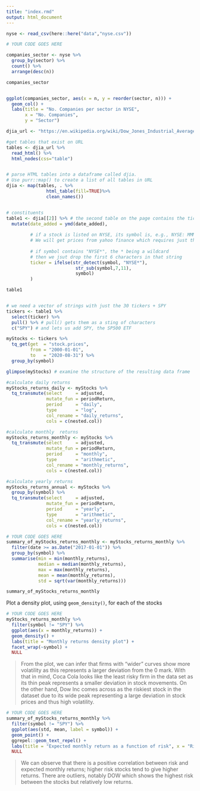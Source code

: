 ---
title: "index.rmd"
output: html_document
---


```{r load_nyse_data, message=FALSE, warning=FALSE}
nyse <- read_csv(here::here("data","nyse.csv"))
```

```{r companies_per_sector}

# YOUR CODE GOES HERE

companies_sector <- nyse %>%
  group_by(sector) %>%
  count() %>%
  arrange(desc(n))

companies_sector


ggplot(companies_sector, aes(x = n, y = reorder(sector, n))) +
  geom_col() + 
  labs(title = "No. Companies per sector in NYSE",
       x = "No. Companies",
       y = "Sector")


```

```{r, tickers_from_wikipedia}

djia_url <- "https://en.wikipedia.org/wiki/Dow_Jones_Industrial_Average"

#get tables that exist on URL
tables <- djia_url %>% 
  read_html() %>% 
  html_nodes(css="table")


# parse HTML tables into a dataframe called djia. 
# Use purr::map() to create a list of all tables in URL
djia <- map(tables, . %>% 
               html_table(fill=TRUE)%>% 
               clean_names())


# constituents
table1 <- djia[[2]] %>% # the second table on the page contains the ticker symbols
  mutate(date_added = ymd(date_added),
         
         # if a stock is listed on NYSE, its symbol is, e.g., NYSE: MMM
         # We will get prices from yahoo finance which requires just the ticker
         
         # if symbol contains "NYSE*", the * being a wildcard
         # then we jsut drop the first 6 characters in that string
         ticker = ifelse(str_detect(symbol, "NYSE*"),
                          str_sub(symbol,7,11),
                          symbol)
         )

table1


# we need a vector of strings with just the 30 tickers + SPY
tickers <- table1 %>% 
  select(ticker) %>% 
  pull() %>% # pull() gets them as a sting of characters
  c("SPY") # and lets us add SPY, the SP500 ETF


```




```{r get_price_data, message=FALSE, warning=FALSE, cache=TRUE}

myStocks <- tickers %>% 
  tq_get(get  = "stock.prices",
         from = "2000-01-01",
         to   = "2020-08-31") %>%
  group_by(symbol)

glimpse(myStocks) # examine the structure of the resulting data frame

```
```{r calculate_returns, message=FALSE, warning=FALSE, cache=TRUE}
#calculate daily returns
myStocks_returns_daily <- myStocks %>%
  tq_transmute(select     = adjusted, 
               mutate_fun = periodReturn, 
               period     = "daily", 
               type       = "log",
               col_rename = "daily_returns",
               cols = c(nested.col))  

#calculate monthly  returns
myStocks_returns_monthly <- myStocks %>%
  tq_transmute(select     = adjusted, 
               mutate_fun = periodReturn, 
               period     = "monthly", 
               type       = "arithmetic",
               col_rename = "monthly_returns",
               cols = c(nested.col)) 

#calculate yearly returns
myStocks_returns_annual <- myStocks %>%
  group_by(symbol) %>%
  tq_transmute(select     = adjusted, 
               mutate_fun = periodReturn, 
               period     = "yearly", 
               type       = "arithmetic",
               col_rename = "yearly_returns",
               cols = c(nested.col))
```

```{r summarise_monthly_returns}

# YOUR CODE GOES HERE
summary_of_myStocks_returns_monthly <- myStocks_returns_monthly %>%
  filter(date >= as.Date("2017-01-01")) %>% 
  group_by(symbol) %>%
  summarise(min = min(monthly_returns),
            median = median(monthly_returns),
            max = max(monthly_returns),
            mean = mean(monthly_returns),
            std = sqrt(var(monthly_returns)))

summary_of_myStocks_returns_monthly

```



Plot a density plot, using `geom_density()`, for each of the stocks
```{r density_monthly_returns}

# YOUR CODE GOES HERE
myStocks_returns_monthly %>% 
  filter(symbol != "SPY") %>%
  ggplot(aes(x = monthly_returns)) +
  geom_density() + 
  labs(title = "Monthly returns density plot") +
  facet_wrap(~symbol) +
  NULL

```

>From the plot, we can infer that firms with "wider" curves show more volatility as this represents a larger deviation from the 0 mark. With that in mind, Coca Cola looks like the least risky firm in the data set as its thin peak represents a smaller deviation in stock movements. On the other hand, Dow Inc comes across as the riskiest stock in the dataset due to its wide peak representing a large deviation in stock prices and thus high volatility. 


```{r risk_return_plot}
# YOUR CODE GOES HERE
summary_of_myStocks_returns_monthly %>% 
  filter(symbol != "SPY") %>%
  ggplot(aes(std, mean, label = symbol)) +
  geom_point() + 
  ggrepel::geom_text_repel() +
  labs(title = "Expected monthly return as a function of risk", x = "Risk (Standard Deviation)", y = "Expected monthly returns (mean)")+
  NULL

```

>We can observe that there is a positive correlation between risk and expected monthly returns; higher risk stocks tend to give higher returns. There are outliers, notably DOW which shows the highest risk between the stocks but relatively low returns. 